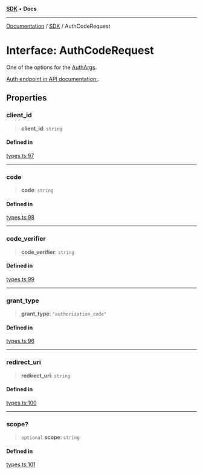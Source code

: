 [**SDK**](../index.mdx) • **Docs**

***

[Documentation](../../index.mdx) / [SDK](../README.mdx) / AuthCodeRequest

# Interface: AuthCodeRequest

One of the options for the [AuthArgs](../type-aliases/AuthArgs.mdx).

[Auth endpoint in API documentation:](https://monerium.dev/api-docs#operation/auth).

## Properties

### client\_id

> **client\_id**: `string`

#### Defined in

[types.ts:97](https://github.com/monerium/js-monorepo/blob/1f07b3662d18c631941e215c70068d205e95c304/packages/sdk/src/types.ts#L97)

***

### code

> **code**: `string`

#### Defined in

[types.ts:98](https://github.com/monerium/js-monorepo/blob/1f07b3662d18c631941e215c70068d205e95c304/packages/sdk/src/types.ts#L98)

***

### code\_verifier

> **code\_verifier**: `string`

#### Defined in

[types.ts:99](https://github.com/monerium/js-monorepo/blob/1f07b3662d18c631941e215c70068d205e95c304/packages/sdk/src/types.ts#L99)

***

### grant\_type

> **grant\_type**: `"authorization_code"`

#### Defined in

[types.ts:96](https://github.com/monerium/js-monorepo/blob/1f07b3662d18c631941e215c70068d205e95c304/packages/sdk/src/types.ts#L96)

***

### redirect\_uri

> **redirect\_uri**: `string`

#### Defined in

[types.ts:100](https://github.com/monerium/js-monorepo/blob/1f07b3662d18c631941e215c70068d205e95c304/packages/sdk/src/types.ts#L100)

***

### scope?

> `optional` **scope**: `string`

#### Defined in

[types.ts:101](https://github.com/monerium/js-monorepo/blob/1f07b3662d18c631941e215c70068d205e95c304/packages/sdk/src/types.ts#L101)
